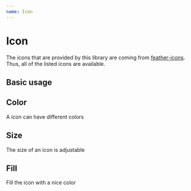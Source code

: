 ```yaml
---
name: Icon
---
```



# Icon

The icons that are provided by this library are coming from [feather-icons](https://feathericons.com/). Thus, all of the listed icons are available.

## Basic usage

<Playground>
  <Icon name="database" />
</Playground>

## Color

A icon can have different colors

<Playground>
  <Icon name="dollar-sign" color="green" />
</Playground>

## Size

The size of an icon is adjustable

<Playground>
  <Icon name="dollar-sign" color="green" size="4rem" />
</Playground>

## Fill

Fill the icon with a nice color

<Playground>
  <Icon name="flag" fill="red" size="4rem" />
</Playground>
